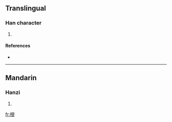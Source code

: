 ==Translingual==

===Han character===
{{Han char|rn=75|rad=木|as=17|sn=21|four=|canj=木火火口 (DFFR)}}

# {{defn|Han|sort=木17}}

====References====
* {{Han ref|kx=0562.260|dkj=15896|hdz=21322.060|uh=6AFF|ud=27391}}

----

==Mandarin==

===Hanzi===
{{cmn-hanzi|pin=[[liàn]] ([[lian4]]), [[yíng]] ([[ying2]])|wg=lien<sup>4</sup>, ying<sup>2</sup>}}

# {{defn|Mandarin|sort=木17}}

[[fr:櫿]]